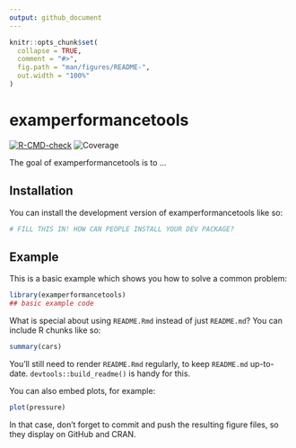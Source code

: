```yaml
---
output: github_document
---
```


<!-- README.md is generated from README.Rmd. Please edit that file -->

```r
knitr::opts_chunk$set(
  collapse = TRUE,
  comment = "#>",
  fig.path = "man/figures/README-",
  out.width = "100%"
)
```

# examperformancetools

<!-- badges: start -->
[![R-CMD-check](https://github.com/DSCI-310-2025/examperformancetools/actions/workflows/R-CMD-check.yaml/badge.svg)](https://github.com/DSCI-310-2025/examperformancetools/actions/workflows/R-CMD-check.yaml)
![Coverage](https://byob.yarr.is/DSCI-310-2025/examperformancetools/coverage)
<!-- badges: end -->

The goal of examperformancetools is to ...

## Installation

You can install the development version of examperformancetools like so:

``` r
# FILL THIS IN! HOW CAN PEOPLE INSTALL YOUR DEV PACKAGE?
```

## Example

This is a basic example which shows you how to solve a common problem:

```r
library(examperformancetools)
## basic example code
```

What is special about using `README.Rmd` instead of just `README.md`? You can include R chunks like so:

```r
summary(cars)
```

You'll still need to render `README.Rmd` regularly, to keep `README.md` up-to-date. `devtools::build_readme()` is handy for this.

You can also embed plots, for example:

```r
plot(pressure)
```

In that case, don't forget to commit and push the resulting figure files, so they display on GitHub and CRAN.
